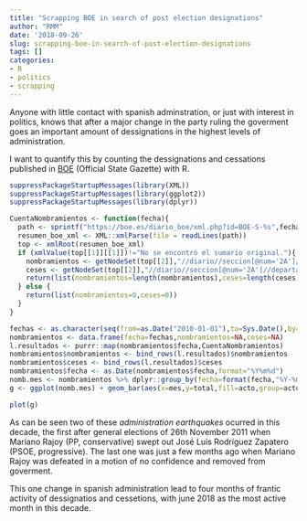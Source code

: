 ```yaml
---
title: "Scrapping BOE in search of post election designations"
author: "RMM"
date: '2018-09-26'
slug: scrapping-boe-in-search-of-post-election-designations
tags: []
categories:
- R
- politics
- scrapping
---
```


Anyone with little contact with spanish adminstration, or just with interest in politics, knows that after a major change in the party ruling the goverment goes an important amount of dessignations in the highest levels of administration.

I want to quantify this by counting the dessignations and cessations published in [BOE](www.boe.es)  (Official State Gazette) with R.

```r
suppressPackageStartupMessages(library(XML))
suppressPackageStartupMessages(library(ggplot2))
suppressPackageStartupMessages(library(dplyr))

CuentaNombramientos <- function(fecha){
  path <- sprintf("https://boe.es/diario_boe/xml.php?id=BOE-S-%s",fecha)
  resumen_boe_xml <- XML::xmlParse(file = readLines(path))
  top <- xmlRoot(resumen_boe_xml)
  if (xmlValue(top[[1]][[1]])!="No se encontró el sumario original."){
    nombramientos <- getNodeSet(top[[2]],"//diario//seccion[@num='2A']//departamento[@nombre!='UNIVERSIDADES']//epigrafe[@nombre='Nombramientos']//item")
    ceses <- getNodeSet(top[[2]],"//diario//seccion[@num='2A']//departamento[@nombre!='UNIVERSIDADES']//epigrafe[@nombre='Ceses']//item")
    return(list(nombramientos=length(nombramientos),ceses=length(ceses))) 
  } else {
    return(list(nombramientos=0,ceses=0))
  }
}

fechas <- as.character(seq(from=as.Date("2010-01-01"),to=Sys.Date(),by="1 day"),format="%Y%m%d")
nombramientos <- data.frame(fecha=fechas,nombramientos=NA,ceses=NA)
l.resultados <- purrr::map(nombramientos$fecha,CuentaNombramientos)
nombramientos$nombramientos <- bind_rows(l.resultados)$nombramientos
nombramientos$ceses <- bind_rows(l.resultados)$ceses
nombramientos$fecha <- as.Date(nombramientos$fecha,format="%Y%m%d")
nomb.mes <- nombramientos %>% dplyr::group_by(fecha=format(fecha,"%Y-%m")) %>% dplyr::summarise(dessignations=sum(nombramientos),cessations=-1*sum(ceses)) %>% dplyr::mutate(year=substr(fecha,1,4),mes=substr(fecha,6,7)) %>% tidyr::gather(key="acto",value="total",2:3)
g <- ggplot(nomb.mes) + geom_bar(aes(x=mes,y=total,fill=acto,group=acto),stat="identity") + theme(axis.text.x = element_text(angle = 90, hjust = 1)) + ylab("Total dessignations and cessations") + facet_grid(year~.) + labs(caption="Source: BOE") + xlab("month")

plot(g)

```

As can be seen two of these _administration earthquakes_ ocurred in this decade, the first after general elections of 26th November 2011 when Mariano Rajoy (PP, conservative) swept out José Luis Rodríguez Zapatero (PSOE, progressive). The last one was just a few months ago when Mariano Rajoy was defeated in a motion of no confidence and removed from goverment.

This one change in spanish administration lead to four months of frantic activity of dessignatios and cessetions, with june 2018 as the most active month in this decade.

